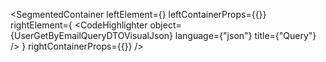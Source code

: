 
<SegmentedContainer
  leftElement={<UserGetByEmailQueryDTODesc />}
  leftContainerProps={{}}
  rightElement={
    <CodeHighlighter
      object={UserGetByEmailQueryDTOVisualJson}
      language={"json"}
      title={"Query"}
    />
  }
  rightContainerProps={{}}
/>

